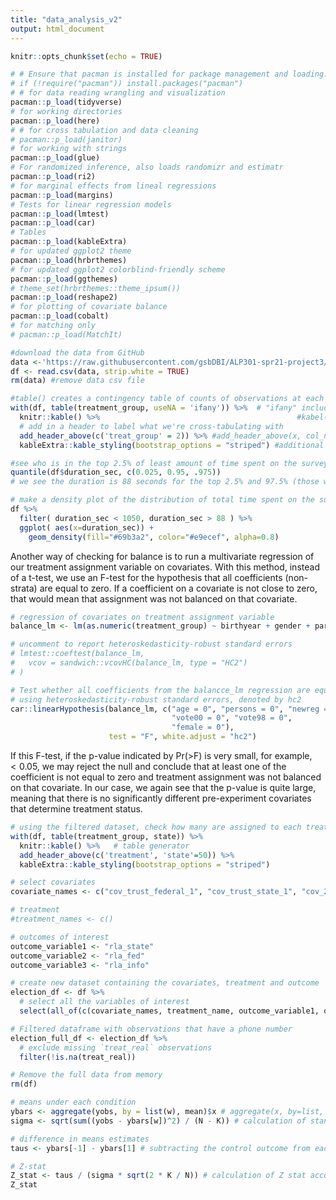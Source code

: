 ```yaml
---
title: "data_analysis_v2"
output: html_document
---
```


```r
knitr::opts_chunk$set(echo = TRUE)
```

```r
# # Ensure that pacman is installed for package management and loading.
# if (!require("pacman")) install.packages("pacman")
# # for data reading wrangling and visualization
pacman::p_load(tidyverse) 
# for working directories
pacman::p_load(here) 
# # for cross tabulation and data cleaning
# pacman::p_load(janitor) 
# for working with strings
pacman::p_load(glue) 
# For randomized inference, also loads randomizr and estimatr 
pacman::p_load(ri2) 
# for marginal effects from lineal regressions
pacman::p_load(margins)
# Tests for linear regression models
pacman::p_load(lmtest)
pacman::p_load(car)
# Tables
pacman::p_load(kableExtra)
# for updated ggplot2 theme
pacman::p_load(hrbrthemes)
# for updated ggplot2 colorblind-friendly scheme
pacman::p_load(ggthemes)
# theme_set(hrbrthemes::theme_ipsum())
pacman::p_load(reshape2)
# for plotting of covariate balance
pacman::p_load(cobalt)
# for matching only
# pacman::p_load(MatchIt)
```

```r
#download the data from GitHub
data <-'https://raw.githubusercontent.com/gsbDBI/ALP301-spr21-project3/main/rla_clean_5_12.csv'
df <- read.csv(data, strip.white = TRUE)
rm(data) #remove data csv file
```

```r
#table() creates a contingency table of counts of observations at each combination of treat_pseudo and treat_real
with(df, table(treatment_group, useNA = 'ifany')) %>%  # "ifany" includes the NA values in the table
  knitr::kable() %>%                                            #kabel(x, format) generates tables 
  # add in a header to label what we're cross-tabulating with
  add_header_above(c('treat_group' = 2)) %>% #add_header_above(x, col_name=col_span)
  kableExtra::kable_styling(bootstrap_options = "striped") #additional styling options

```

```r
#see who is in the top 2.5% of least amount of time spent on the survey 
quantile(df$duration_sec, c(0.025, 0.95, .975)) 
# we see the duration is 88 seconds for the top 2.5% and 97.5% (those who spent the least amount)

# make a density plot of the distribution of total time spent on the survey between 
df %>%
  filter( duration_sec < 1050, duration_sec > 88 ) %>%
  ggplot( aes(x=duration_sec)) +
    geom_density(fill="#69b3a2", color="#e9ecef", alpha=0.8)

```

Another way of checking for balance is to run a multivariate regression of our treatment assignment variable on covariates. With this method, instead of a t-test, we use an F-test for the hypothesis that all coefficients (non-strata) are equal to zero. If a coefficient on a covariate is not close to zero, that would mean that assignment was not balanced on that covariate.

```r
# regression of covariates on treatment assignment variable
balance_lm <- lm(as.numeric(treatment_group) ~ birthyear + gender + parent + state + trust_federal + trust_state + accuracy_2016 + accuracy_2020 + income + race + edu + libcon + party, data = df) # factor(region) encodes the string variable as a factor for analysis

# uncomment to report heteroskedasticity-robust standard errors
# lmtest::coeftest(balance_lm,
#   vcov = sandwich::vcovHC(balance_lm, type = "HC2")
# )

# Test whether all coefficients from the balancce_lm regression are equal to zero
# using heteroskedasticity-robust standard errors, denoted by hc2
car::linearHypothesis(balance_lm, c("age = 0", "persons = 0", "newreg = 0",
                                    "vote00 = 0", "vote98 = 0",
                                    "female = 0"),
                      test = "F", white.adjust = "hc2")
```

If this F-test, if the p-value indicated by Pr(>F) is very small, for example, $<0.05$, we may reject the null and conclude that at least one of the coefficient is not equal to zero and treatment assignment was not balanced on that covariate. In our case, we again see that the p-value is quite large, meaning that there is no significantly different pre-experiment covariates that determine treatment status.



```r
# using the filtered dataset, check how many are assigned to each treatment group in each region
with(df, table(treatment_group, state)) %>% 
  knitr::kable() %>%   # table generator
  add_header_above(c('treatment', 'state'=50)) %>%
  kableExtra::kable_styling(bootstrap_options = "striped")
```


```r
# select covariates
covariate_names <- c("cov_trust_federal_1", "cov_trust_state_1", "cov_2016_accu", "cov_2020_accu", "dem_birthyear", "dem_gender", "dem_gender_6_TEXT", "dem_child","dem_state", "cov_voting_impt_1", "cov_vote_2020", "cov_vote_who_2020", "cov_vote_who_2020_5_TEXT", "dem_edu", "dem_party", "dem_party_4_TEXT", "dem_libcon", "dem_race", "dem_race_6_TEXT", "dem_income")

# treatment
#treatment_names <- c()

# outcomes of interest
outcome_variable1 <- "rla_state"
outcome_variable2 <- "rla_fed"
outcome_variable3 <- "rla_info"

# create new dataset containing the covariates, treatment and outcome
election_df <- df %>%
  # select all the variables of interest
  select(all_of(c(covariate_names, treatment_name, outcome_variable1, outcome_variable2, outcome_variable3))) %>% # all_of() is for strict selection: if any of the variables in the character vector is missing, an error is thrown.

# Filtered dataframe with observations that have a phone number
election_full_df <- election_df %>% 
  # exclude missing `treat_real` observations
  filter(!is.na(treat_real)) 

# Remove the full data from memory
rm(df)
```



```r
# means under each condition
ybars <- aggregate(yobs, by = list(w), mean)$x # aggregate(x, by=list, FUN) applied function to x by group. In this case, we are taking the means by treatment arm
sigma <- sqrt(sum((yobs - ybars[w])^2) / (N - K)) # calculation of standard deviation

# difference in means estimates
taus <- ybars[-1] - ybars[1] # subtracting the control outcome from each of the three treatment outcomes

# Z-stat
Z_stat <- taus / (sigma * sqrt(2 * K / N)) # calculation of Z stat according to formula above
Z_stat
```

